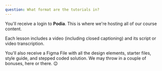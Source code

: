 ```yaml
---
question: What format are the tutorials in?
---
```


You'll receive a login to **Podia**. This is where we're hosting all of our course content.

Each lesson includes a video (including closed captioning) and its script or video transcription.

You'll also receive a Figma File with all the design elements, starter files, style guide, and stepped coded solution. We may throw in a couple of bonuses, here or there. 😉
